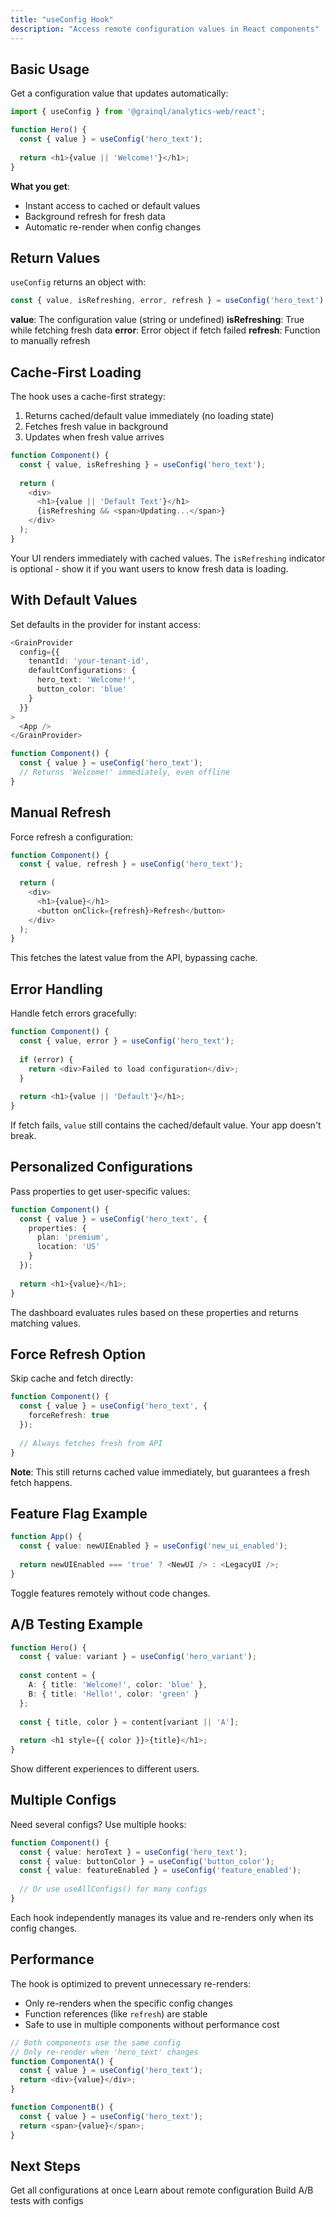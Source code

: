 ```yaml
---
title: "useConfig Hook"
description: "Access remote configuration values in React components"
---
```


## Basic Usage

Get a configuration value that updates automatically:

```typescript
import { useConfig } from '@grainql/analytics-web/react';

function Hero() {
  const { value } = useConfig('hero_text');
  
  return <h1>{value || 'Welcome!'}</h1>;
}
```

**What you get**:
- Instant access to cached or default values
- Background refresh for fresh data
- Automatic re-render when config changes

## Return Values

`useConfig` returns an object with:

```typescript
const { value, isRefreshing, error, refresh } = useConfig('hero_text');
```

**value**: The configuration value (string or undefined)
**isRefreshing**: True while fetching fresh data
**error**: Error object if fetch failed
**refresh**: Function to manually refresh

## Cache-First Loading

The hook uses a cache-first strategy:

1. Returns cached/default value immediately (no loading state)
2. Fetches fresh value in background
3. Updates when fresh value arrives

```typescript
function Component() {
  const { value, isRefreshing } = useConfig('hero_text');
  
  return (
    <div>
      <h1>{value || 'Default Text'}</h1>
      {isRefreshing && <span>Updating...</span>}
    </div>
  );
}
```

Your UI renders immediately with cached values. The `isRefreshing` indicator is optional - show it if you want users to know fresh data is loading.

## With Default Values

Set defaults in the provider for instant access:

```typescript
<GrainProvider 
  config={{
    tenantId: 'your-tenant-id',
    defaultConfigurations: {
      hero_text: 'Welcome!',
      button_color: 'blue'
    }
  }}
>
  <App />
</GrainProvider>

function Component() {
  const { value } = useConfig('hero_text');
  // Returns 'Welcome!' immediately, even offline
}
```

## Manual Refresh

Force refresh a configuration:

```typescript
function Component() {
  const { value, refresh } = useConfig('hero_text');
  
  return (
    <div>
      <h1>{value}</h1>
      <button onClick={refresh}>Refresh</button>
    </div>
  );
}
```

This fetches the latest value from the API, bypassing cache.

## Error Handling

Handle fetch errors gracefully:

```typescript
function Component() {
  const { value, error } = useConfig('hero_text');
  
  if (error) {
    return <div>Failed to load configuration</div>;
  }
  
  return <h1>{value || 'Default'}</h1>;
}
```

If fetch fails, `value` still contains the cached/default value. Your app doesn't break.

## Personalized Configurations

Pass properties to get user-specific values:

```typescript
function Component() {
  const { value } = useConfig('hero_text', {
    properties: {
      plan: 'premium',
      location: 'US'
    }
  });
  
  return <h1>{value}</h1>;
}
```

The dashboard evaluates rules based on these properties and returns matching values.

## Force Refresh Option

Skip cache and fetch directly:

```typescript
function Component() {
  const { value } = useConfig('hero_text', {
    forceRefresh: true
  });
  
  // Always fetches fresh from API
}
```

**Note**: This still returns cached value immediately, but guarantees a fresh fetch happens.

## Feature Flag Example

```typescript
function App() {
  const { value: newUIEnabled } = useConfig('new_ui_enabled');
  
  return newUIEnabled === 'true' ? <NewUI /> : <LegacyUI />;
}
```

Toggle features remotely without code changes.

## A/B Testing Example

```typescript
function Hero() {
  const { value: variant } = useConfig('hero_variant');
  
  const content = {
    A: { title: 'Welcome!', color: 'blue' },
    B: { title: 'Hello!', color: 'green' }
  };
  
  const { title, color } = content[variant || 'A'];
  
  return <h1 style={{ color }}>{title}</h1>;
}
```

Show different experiences to different users.

## Multiple Configs

Need several configs? Use multiple hooks:

```typescript
function Component() {
  const { value: heroText } = useConfig('hero_text');
  const { value: buttonColor } = useConfig('button_color');
  const { value: featureEnabled } = useConfig('feature_enabled');
  
  // Or use useAllConfigs() for many configs
}
```

Each hook independently manages its value and re-renders only when its config changes.

## Performance

The hook is optimized to prevent unnecessary re-renders:

- Only re-renders when the specific config changes
- Function references (like `refresh`) are stable
- Safe to use in multiple components without performance cost

```typescript
// Both components use the same config
// Only re-render when 'hero_text' changes
function ComponentA() {
  const { value } = useConfig('hero_text');
  return <div>{value}</div>;
}

function ComponentB() {
  const { value } = useConfig('hero_text');
  return <span>{value}</span>;
}
```

## Next Steps

<CardGroup cols={2}>
  <Card title="useAllConfigs" icon="list" href="/react/use-all-configs">
    Get all configurations at once
  </Card>
  <Card title="Remote Config" icon="sliders" href="/core/remote-config">
    Learn about remote configuration
  </Card>
  <Card title="A/B Testing Guide" icon="flask" href="/guides/ab-testing">
    Build A/B tests with configs
  </Card>
</CardGroup>

